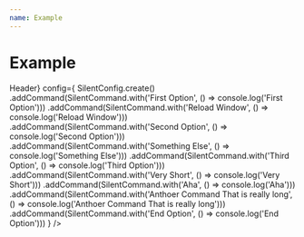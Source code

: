 ```yaml
---
name: Example
---
```



# Example

<Playground>
  <Silent 
    header={<span>Header</span>}
    config={
        SilentConfig.create()
        .addCommand(SilentCommand.with('First Option', () => console.log('First Option')))
        .addCommand(SilentCommand.with('Reload Window', () => console.log('Reload Window')))
        .addCommand(SilentCommand.with('Second Option', () => console.log('Second Option')))
        .addCommand(SilentCommand.with('Something Else', () => console.log('Something Else')))
        .addCommand(SilentCommand.with('Third Option', () => console.log('Third Option')))
        .addCommand(SilentCommand.with('Very Short', () => console.log('Very Short')))
        .addCommand(SilentCommand.with('Aha', () => console.log('Aha')))
        .addCommand(SilentCommand.with('Anthoer Command That is really long', () => console.log('Anthoer Command That is really long')))
        .addCommand(SilentCommand.with('End Option', () => console.log('End Option')))
    }
  />
</Playground>
